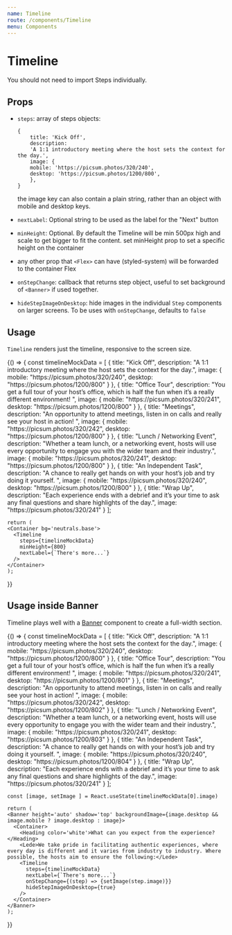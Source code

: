 ```yaml
---
name: Timeline
route: /components/Timeline
menu: Components
---
```



# Timeline

You should not need to import Steps individually.

## Props

- `steps`: array of steps objects:

  ```
  {
      title: 'Kick Off',
      description:
      'A 1:1 introductory meeting where the host sets the context for the day.',
      image: {
      mobile: 'https://picsum.photos/320/240',
      desktop: 'https://picsum.photos/1200/800',
      },
  }
  ```

  the image key can also contain a plain string, rather than an object with mobile and desktop keys.

- `nextLabel`: Optional string to be used as the label for the "Next" button
- `minHeight`: Optional. By default the Timeline will be min 500px high and scale to get bigger to fit the content.
  set minHeight prop to set a specific height on the container
- any other prop that `<Flex>` can have (styled-system) will be forwarded to the container Flex
- `onStepChange`: callback that returns step object, useful to set background of `<Banner>` if used together.
- `hideStepImageOnDesktop`: hide images in the individual `Step` components on larger screens. To be uses with `onStepChange`, defaults to `false`

## Usage

`Timeline` renders just the timeline, responsive to the screen size.

<Playground>
  {() => {
    const timelineMockData = [
      {
        title: "Kick Off",
        description:
          "A 1:1 introductory meeting where the host sets the context for the day.",
        image: {
          mobile: "https://picsum.photos/320/240",
          desktop: "https://picsum.photos/1200/800"
        }
      },
      {
        title: "Office Tour",
        description:
          "You get a full tour of your host’s office, which is half the fun when it’s a really different environment! ",
        image: {
          mobile: "https://picsum.photos/320/241",
          desktop: "https://picsum.photos/1200/800"
        }
      },
      {
        title: "Meetings",
        description:
          "An opportunity to attend meetings, listen in on calls and really see your host in action! ",
        image: {
          mobile: "https://picsum.photos/320/242",
          desktop: "https://picsum.photos/1200/800"
        }
      },
      {
        title: "Lunch / Networking Event",
        description:
          "Whether a team lunch, or a networking event, hosts will use every opportunity to engage you with the wider team and their industry.",
        image: {
          mobile: "https://picsum.photos/320/241",
          desktop: "https://picsum.photos/1200/800"
        }
      },
      {
        title: "An Independent Task",
        description:
          "A chance to really get hands on with your host’s job and try doing it yourself. ",
        image: {
          mobile: "https://picsum.photos/320/240",
          desktop: "https://picsum.photos/1200/800"
        }
      },
      {
        title: "Wrap Up",
        description:
          "Each experience ends with a debrief and it’s your time to ask any final questions and share highlights of the day.",
        image: "https://picsum.photos/320/241"
      }
    ];

    return (
    <Container bg='neutrals.base'>
      <Timeline
        steps={timelineMockData}
        minHeight={800}
        nextLabel={`There's more...`}
      />
    </Container>
    );

}}

</Playground>

## Usage inside Banner

Timeline plays well with a [Banner](components/Banner) component to create a full-width section.

<Playground>
  {() => {
    const timelineMockData = [
      {
        title: "Kick Off",
        description:
          "A 1:1 introductory meeting where the host sets the context for the day.",
        image: {
          mobile: "https://picsum.photos/320/240",
          desktop: "https://picsum.photos/1200/800"
        }
      },
      {
        title: "Office Tour",
        description:
          "You get a full tour of your host’s office, which is half the fun when it’s a really different environment! ",
        image: {
          mobile: "https://picsum.photos/320/241",
          desktop: "https://picsum.photos/1200/801"
        }
      },
      {
        title: "Meetings",
        description:
          "An opportunity to attend meetings, listen in on calls and really see your host in action! ",
        image: {
          mobile: "https://picsum.photos/320/242",
          desktop: "https://picsum.photos/1200/802"
        }
      },
      {
        title: "Lunch / Networking Event",
        description:
          "Whether a team lunch, or a networking event, hosts will use every opportunity to engage you with the wider team and their industry.",
        image: {
          mobile: "https://picsum.photos/320/241",
          desktop: "https://picsum.photos/1200/803"
        }
      },
      {
        title: "An Independent Task",
        description:
          "A chance to really get hands on with your host’s job and try doing it yourself. ",
        image: {
          mobile: "https://picsum.photos/320/240",
          desktop: "https://picsum.photos/1200/804"
        }
      },
      {
        title: "Wrap Up",
        description:
          "Each experience ends with a debrief and it’s your time to ask any final questions and share highlights of the day.",
        image: "https://picsum.photos/320/241"
      }
    ];

    const [image, setImage ] = React.useState(timelineMockData[0].image)

    return (
    <Banner height='auto' shadow='top' backgroundImage={image.desktop && image.mobile ? image.desktop : image}>
      <Container>
        <Heading color='white'>What can you expect from the experience?</Heading>
        <Lede>We take pride in facilitating authentic experiences, where every day is different and it varies from industry to industry. Where possible, the hosts aim to ensure the following:</Lede>
        <Timeline
          steps={timelineMockData}
          nextLabel={`There's more...`}
          onStepChange={(step) => {setImage(step.image)}}
          hideStepImageOnDesktop={true}
        />
      </Container>
    </Banner>
    );

}}

</Playground>
